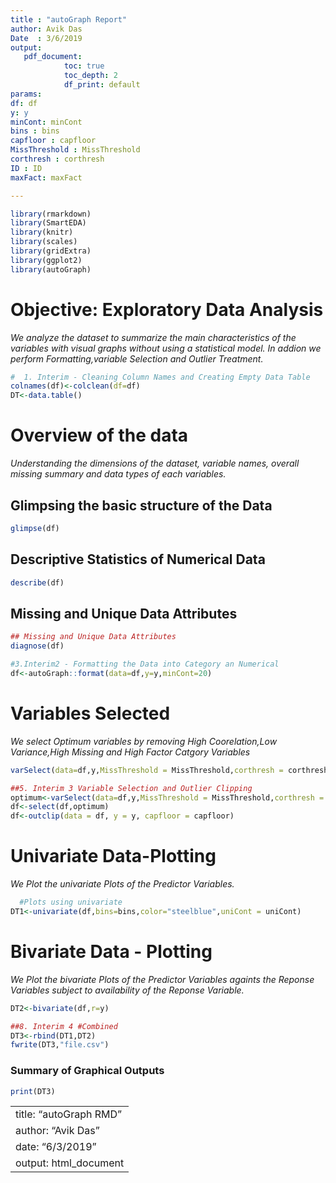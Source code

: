 ```yaml
---
title : "autoGraph Report"
author: Avik Das
Date  : 3/6/2019
output: 
   pdf_document:
            toc: true
            toc_depth: 2
            df_print: default
params:
df: df
y: y
minCont: minCont
bins : bins
capfloor : capfloor
MissThreshold : MissThreshold
corthresh : corthresh
ID : ID
maxFact: maxFact

---
```

  
```r
library(rmarkdown)
library(SmartEDA)
library(knitr)
library(scales)
library(gridExtra)
library(ggplot2)
library(autoGraph)

```


# Objective: Exploratory Data Analysis

*We analyze the dataset to summarize the main characteristics of the variables with visual graphs without using a statistical model. In addion we perform Formatting,variable Selection and Outlier Treatment.*


```r
#  1. Interim - Cleaning Column Names and Creating Empty Data Table
colnames(df)<-colclean(df=df)
DT<-data.table()
```


# Overview of the data


*Understanding the dimensions of the dataset, variable names, overall missing summary and data types of each variables.*

## Glimpsing the basic structure of the Data
```r

glimpse(df)
```


## Descriptive Statistics of Numerical Data
```r

describe(df)
```


## Missing and Unique Data Attributes
```r
## Missing and Unique Data Attributes
diagnose(df)
```


```r
#3.Interim2 - Formatting the Data into Category an Numerical
df<-autoGraph::format(data=df,y=y,minCont=20)

```


# Variables Selected


*We select Optimum variables by removing High Coorelation,Low Variance,High Missing and High Factor Catgory Variables*


```r
varSelect(data=df,y,MissThreshold = MissThreshold,corthresh = corthresh,maxFact = maxFact,ID=ID)
```


```r
##5. Interim 3 Variable Selection and Outlier Clipping
optimum<-varSelect(data=df,y,MissThreshold = MissThreshold,corthresh = corthresh,maxFact = maxFact,ID=ID)
df<-select(df,optimum)
df<-outclip(data = df, y = y, capfloor = capfloor)
```


# Univariate Data-Plotting


*We Plot the univariate  Plots of the Predictor Variables.*


```r
  #Plots using univariate
DT1<-univariate(df,bins=bins,color="steelblue",uniCont = uniCont)
```


# Bivariate Data - Plotting


*We Plot the bivariate Plots of the Predictor Variables againts the Reponse Variables subject to availability of the Reponse Variable.*


```r
DT2<-bivariate(df,r=y)
```


```r
##8. Interim 4 #Combined
DT3<-rbind(DT1,DT2)
fwrite(DT3,"file.csv")
```


### Summary of Graphical Outputs


```r
print(DT3)

```


---
title:  "autoGraph RMD"
author: "Avik Das"
date:   "6/3/2019"
output: html_document
---
